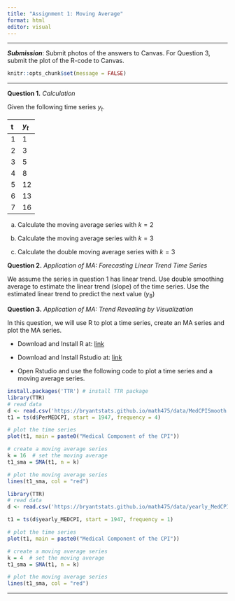 ```yaml
---
title: "Assignment 1: Moving Average"
format: html
editor: visual
---
```


------------------------------------------------------------------------

***Submission***: Submit photos of the answers to Canvas.  For Question 3, submit the plot of the R-code to Canvas. 


```r
knitr::opts_chunk$set(message = FALSE)
```

------------------------------------------------------------------------

**Question 1.** *Calculation*

Given the following time series $y_t$. 

| t | $y_t$ |
|:---|:-------|
| 1 | 1     |
| 2 | 3     |
| 3 | 5     |
| 4 | 8     |
| 5 | 12    |
| 6 | 13    |
| 7 | 16    |

  a. Calculate the moving average series with  $k = 2$
  
  b. Calculate the moving average series with  $k = 3$

  c. Calculate the double moving average series with  $k = 3$
  

**Question 2.** *Application of MA: Forecasting Linear Trend Time Series*

We assume the series in question 1 has linear trend. Use double smoothing average to estimate the linear trend (slope) of the time series. Use the estimated linear trend to predict the next value ($y_8$) 

**Question 3.** *Application of MA: Trend Revealing by Visualization*

In this question, we will use R to plot a time series, create an MA series and plot the MA series. 

- Download and Install R at: [link](https://cran.r-project.org/bin/windows/base/R-4.3.2-win.exe)

- Download and Install Rstudio at: [link](https://download1.rstudio.org/electron/windows/RStudio-2023.12.0-369.exe)

- Open Rstudio and use the following code to plot a time series and a moving average series. 


```r
install.packages('TTR') # install TTR package
library(TTR)
# read data
d <- read.csv('https://bryantstats.github.io/math475/data/MedCPISmooth.csv')
t1 = ts(d$PerMEDCPI, start = 1947, frequency = 4)

# plot the time series
plot(t1, main = paste0("Medical Component of the CPI"))

# create a moving average series
k = 16  # set the moving average 
t1_sma = SMA(t1, n = k)

# plot the moving average series
lines(t1_sma, col = "red")
```

```r
library(TTR)
# read data
d <- read.csv('https://bryantstats.github.io/math475/data/yearly_MedCPI.csv')

t1 = ts(d$yearly_MEDCPI, start = 1947, frequency = 1)

# plot the time series
plot(t1, main = paste0("Medical Component of the CPI"))

# create a moving average series
k = 4  # set the moving average 
t1_sma = SMA(t1, n = k)

# plot the moving average series
lines(t1_sma, col = "red")
```

------------------------------------------------------------------------